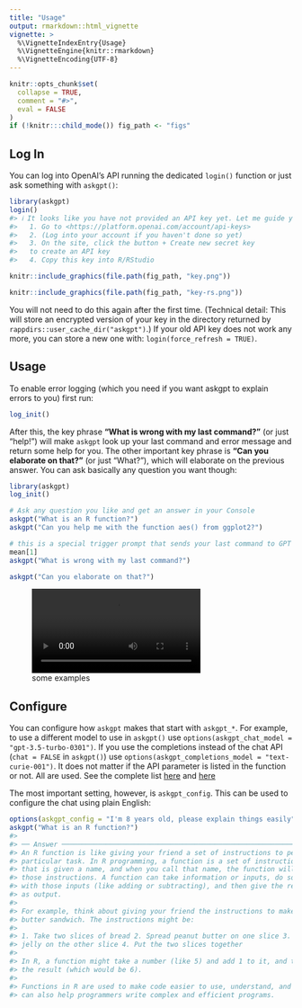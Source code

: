 ```yaml
---
title: "Usage"
output: rmarkdown::html_vignette
vignette: >
  %\VignetteIndexEntry{Usage}
  %\VignetteEngine{knitr::rmarkdown}
  %\VignetteEncoding{UTF-8}
---
```


```r
knitr::opts_chunk$set(
  collapse = TRUE,
  comment = "#>",
  eval = FALSE
)
if (!knitr:::child_mode()) fig_path <- "figs"
```

## Log In

You can log into OpenAI's API running the dedicated `login()` function or just ask something with `askgpt()`:


```r
library(askgpt)
login()
#> ℹ It looks like you have not provided an API key yet. Let me guide you through the process:
#>   1. Go to <https://platform.openai.com/account/api-keys>
#>   2. (Log into your account if you haven't done so yet)
#>   3. On the site, click the button + Create new secret key
#>   to create an API key
#>   4. Copy this key into R/RStudio
```

```r
knitr::include_graphics(file.path(fig_path, "key.png"))
```

```r
knitr::include_graphics(file.path(fig_path, "key-rs.png"))
```


You will not need to do this again after the first time.
(Technical detail: This will store an encrypted version of your key in the directory returned by `rappdirs::user_cache_dir("askgpt")`.)
If your old API key does not work any more, you can store a new one with: `login(force_refresh = TRUE)`.

## Usage

To enable error logging (which you need if you want askgpt to explain errors to you) first run:

```r
log_init()
```

After this, the key phrase **"What is wrong with my last command?"** (or just "help!") will make `askgpt` look up your last command and error message and return some help for you.
The other important key phrase is **"Can you elaborate on that?"** (or just "What?"), which will elaborate on the previous answer.
You can ask basically any question you want though:

```r
library(askgpt)
log_init()

# Ask any question you like and get an answer in your Console
askgpt("What is an R function?")
askgpt("Can you help me with the function aes() from ggplot2?")

# this is a special trigger prompt that sends your last command to GPT
mean[1]
askgpt("What is wrong with my last command?")

askgpt("Can you elaborate on that?")
```

![some examples](https://user-images.githubusercontent.com/23524101/220632749-da59fe90-d6a2-4ebd-bbfe-d1164e8a7944.mp4)

## Configure

You can configure how `askgpt` makes that start with `askgpt_*`.
For example, to use a different model to use in `askgpt()` use `options(askgpt_chat_model = "gpt-3.5-turbo-0301")`.
If you use the completions instead of the chat API (`chat = FALSE` in `askgpt()`) use `options(askgpt_completions_model = "text-curie-001")`.
It does not matter if the API parameter is listed in the function or not. 
All are used.
See the complete list [here](https://platform.openai.com/docs/api-reference/chat) and [here](https://platform.openai.com/docs/api-reference/completions)

The most important setting, however, is `askgpt_config`.
This can be used to configure the chat using plain English:

```r
options(askgpt_config = "I'm 8 years old, please explain things easily")
askgpt("What is an R function?")
#> 
#> ── Answer ──────────────────────────────────────────────────────────────────────
#> An R function is like giving your friend a set of instructions to perform a
#> particular task. In R programming, a function is a set of instructions or steps
#> that is given a name, and when you call that name, the function will perform
#> those instructions. A function can take information or inputs, do something
#> with those inputs (like adding or subtracting), and then give the result back
#> as output.
#> 
#> For example, think about giving your friend the instructions to make a peanut
#> butter sandwich. The instructions might be:
#> 
#> 1. Take two slices of bread 2. Spread peanut butter on one slice 3. Spread
#> jelly on the other slice 4. Put the two slices together
#> 
#> In R, a function might take a number (like 5) and add 1 to it, and then return
#> the result (which would be 6).
#> 
#> Functions in R are used to make code easier to use, understand, and reuse. They
#> can also help programmers write complex and efficient programs.
```

